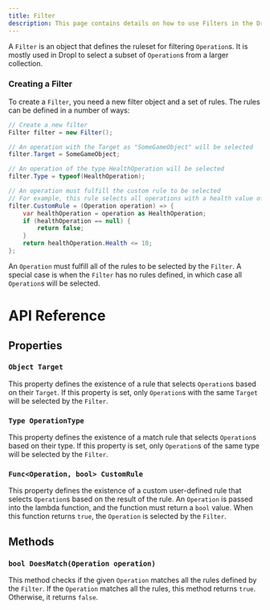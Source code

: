 ```yaml
---
title: Filter
description: This page contains details on how to use Filters in the Dropl Package
---
```


A `Filter` is an object that defines the ruleset for filtering `Operation`s. It is mostly used in Dropl to select a subset of `Operation`s from a larger collection.

### Creating a Filter
To create a `Filter`, you need a new filter object and a set of rules. The rules can be defined in a number of ways:

```csharp
// Create a new filter
Filter filter = new Filter();

// An operation with the Target as "SomeGameObject" will be selected
filter.Target = SomeGameObject;

// An operation of the type HealthOperation will be selected
filter.Type = typeof(HealthOperation);

// An operation must fulfill the custom rule to be selected
// For example, this rule selects all operations with a health value of 10 or less
filter.CustomRule = (Operation operation) => {
    var healthOperation = operation as HealthOperation;
    if (healthOperation == null) {
        return false;
    }
    return healthOperation.Health <= 10;
};
```

An `Operation` must fulfill all of the rules to be selected by the `Filter`. A special case is when the `Filter` has no rules defined, in which case all `Operation`s will be selected.

# API Reference
## Properties
### `Object Target`
This property defines the existence of a rule that selects `Operation`s based on their `Target`. If this property is set, only `Operation`s with the same `Target` will be selected by the `Filter`.

### `Type OperationType`
This property defines the existence of a match rule that selects `Operation`s based on their type. If this property is set, only `Operation`s of the same type will be selected by the `Filter`.

### `Func<Operation, bool> CustomRule`
This property defines the existence of a custom user-defined rule that selects `Operation`s based on the result of the rule. An `Operation` is passed into the lambda function, and the function must return a `bool` value. When this function returns `true`, the `Operation` is selected by the `Filter`.

## Methods
### `bool DoesMatch(Operation operation)`
This method checks if the given `Operation` matches all the rules defined by the `Filter`. If the `Operation` matches all the rules, this method returns `true`. Otherwise, it returns `false`.
